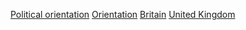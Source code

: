 [[Category:英国人|Political orientation]]
[[Category:英國政治相關人物|Orientation]]
[[Category:依政治立場劃分的各國人物|Britain]]
[[Category:各政治立場的歐洲人|United Kingdom]]